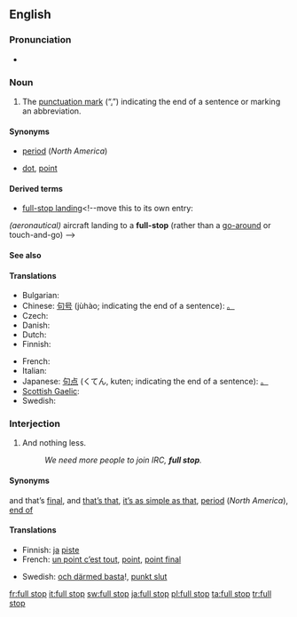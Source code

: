 ==English==

===Pronunciation===
* {{a|RP}} {{IPA|/fʊl stɒp/}}

===Noun===
{{en-noun|sg=[[full]] [[stop]]}}

# {{UK|Australia|South Africa}} The [[punctuation mark]] (“[[Appendix:Unsupported_titles#.|.]]”) indicating the end of a sentence or marking an abbreviation.

====Synonyms====
* {{italbrac|indicating end of sentence}} [[period]] (''North America'')
* {{italbrac|marking an abbreviation}} [[dot]], [[point]]

====Derived terms====
* [[full-stop landing]]<!--move this to its own entry:
''(aeronautical)'' aircraft landing to a '''full-stop''' (rather than a [[go-around]] or touch-and-go)
-->

====See also====
{{punctuation }}

====Translations====
{{trans-top|The punctuation mark “.”}}
* Bulgarian: {{t+|bg|точка|f|sc=Cyrl}}
* Chinese: [[句号]] (jùhào; indicating the end of a sentence): [[。]]
* Czech: {{t-|cs|tečka|f}}
* Danish: {{t+|da|punktum|n}}
* Dutch: {{t+|nl|punt}}
* Finnish: {{t+|fi|piste}}
{{trans-mid}}
* French: {{t+|fr|point|m}}
* Italian: {{t+|it|punto|m}}
* Japanese: [[句点]] (くてん, kuten; indicating the end of a sentence): [[。]]
* [[Scottish Gaelic]]: {{t-|gd|stad-phuing|f|xs=Scottish Gaelic}}
* Swedish: {{t+|sv|punkt|c}}
{{trans-bottom}}

===Interjection===
{{en-intj|pos=[[full]] [[stop]]}}

# {{context|UK|Australia}} And nothing less.
#: ''We need more people to join IRC, '''full stop'''.''

====Synonyms====
{{sense|and nothing less}} and that’s [[final]], and [[that's that|that’s that]], [[it's as simple as that|it’s as simple as that]], [[period]] (''North America''), [[end of]]

====Translations====
{{trans-top|And nothing less}}
* Finnish: [[ja#Finnish|ja]] [[piste#Finnish|piste]]
* French: [[un point c'est tout|un point c’est tout]], [[point]], [[point final]]
{{trans-mid}}
* Swedish: [[och därmed basta]]!, [[punkt slut]]
{{trans-bottom}}

[[fr:full stop]]
[[it:full stop]]
[[sw:full stop]]
[[ja:full stop]]
[[pl:full stop]]
[[ta:full stop]]
[[tr:full stop]]